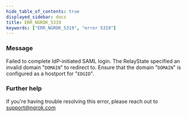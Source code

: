 ```yaml
---
hide_table_of_contents: true
displayed_sidebar: docs
title: ERR_NGROK_5319
keywords: ["ERR_NGROK_5319", "error 5319"]
---
```


### Message

Failed to complete IdP-initiated SAML login. The RelayState specified an invalid domain "`DOMAIN`" to redirect to. Ensure that the domain "`DOMAIN`" is configured as a hostport for "`EDGID`".

### Further help

If you're having trouble resolving this error, please reach out to [support@ngrok.com](mailto:support@ngrok.com?subject=Help%20with%20ERR_NGROK_5319)
